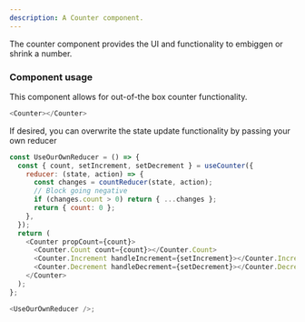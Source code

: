 ```yaml
---
description: A Counter component.
---
```



The counter component provides the UI and functionality to embiggen or shrink a number.

### Component usage

This component allows for out-of-the box counter functionality.

```js live
<Counter></Counter>
```

If desired, you can overwrite the state update functionality by passing your own reducer

```js
const UseOurOwnReducer = () => {
  const { count, setIncrement, setDecrement } = useCounter({
    reducer: (state, action) => {
      const changes = countReducer(state, action);
      // Block going negative
      if (changes.count > 0) return { ...changes };
      return { count: 0 };
    },
  });
  return (
    <Counter propCount={count}>
      <Counter.Count count={count}></Counter.Count>
      <Counter.Increment handleIncrement={setIncrement}></Counter.Increment>
      <Counter.Decrement handleDecrement={setDecrement}></Counter.Decrement>
    </Counter>
  );
};

<UseOurOwnReducer />;
```

